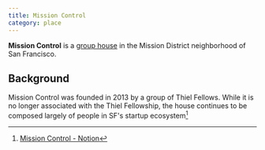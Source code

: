 ```yaml
---
title: Mission Control
category: place
---
```


**Mission Control** is a [group house](/group-housing) in the Mission District neighborhood of San Francisco.

## Background

Mission Control was founded in 2013 by a group of Thiel Fellows. While it is no longer associated with the Thiel Fellowship, the house continues to be composed largely of people in SF's startup ecosystem[^1]

[^1]: [Mission Control - Notion](https://mission-control-sf.notion.site/Mission-Control-0675b18cdc504436ba173afeeb791994)
